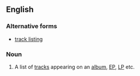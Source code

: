 ==English==

===Alternative forms===
* [[track listing]]

===Noun===
{{en-noun}}

# {{context|music|lang=en}} A list of [[track]]s appearing on an [[album]], [[EP]], [[LP]] etc.